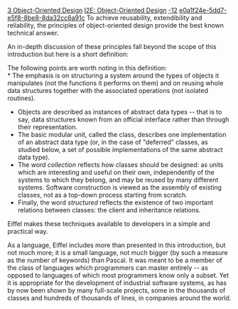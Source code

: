 [[Property:title|3 Object-Oriented Design]]
[[Property:link_title|I2E: Object-Oriented Design]]
[[Property:weight|-12]]
[[Property:uuid|e0a1f24e-5dd7-e5f8-8be8-8da32cc6a91c]]
To achieve reusability, extendibility and reliability, the principles of object-oriented design provide the best known technical answer. 

An in-depth discussion of these principles fall beyond the scope of this introduction but here is a short definition:

{{info|Object-oriented design is the construction of software systems as structured collections of abstract data type implementations, or "classes". }}


The following points are worth noting in this definition:<br/>
* The emphasis is on structuring a system around the types of objects it manipulates (not the functions it performs on them) and on reusing whole data structures together with the associated operations (not isolated routines). 
* Objects are described as instances of abstract data types -- that is to say, data structures known from an official interface rather than through their representation. 
* The basic modular unit, called the class, describes one implementation of an abstract data type (or, in the case of "deferred" classes, as studied below, a set of possible implementations of the same abstract data type). 
* The word ''collection'' reflects how classes should be designed: as units which are interesting and useful on their own, independently of the systems to which they belong, and may be reused by many different systems. Software construction is viewed as the assembly of existing classes, not as a top-down process starting from scratch. 
* Finally, the word ''structured'' reflects the existence of two important relations between classes: the client and inheritance relations. 


Eiffel makes these techniques available to developers in a simple and practical way.

As a language, Eiffel includes more than presented in this introduction, but not much more; it is a small language, not much bigger (by such a measure as the number of keywords) than Pascal. It was meant to be a member of the class of languages which programmers can master entirely -- as opposed to languages of which most programmers know only a subset. Yet it is appropriate for the development of industrial software systems, as has by now been shown by many full-scale projects, some in the thousands of classes and hundreds of thousands of lines, in companies around the world. 




